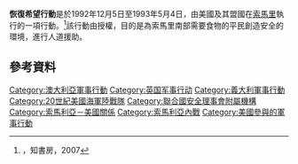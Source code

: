 {{noteTA
|G1=PresidentsUS
|G2=Military
|1 = zh-hans:布特罗斯·布特罗斯-加利; zh-hant:布特羅斯·布特羅斯-蓋里;zh-tw:包特羅斯·包特羅斯-蓋里;
}}
{{Infobox military conflict
 |conflict          = 恢復希望行動
 |partof            = [[索马里内战|索马里内战]]
 |image             = 330-CFD-DN-SD-98-00371 (20656378785).jpg
 |image_size        = 300
 |date              = {{start and end dates|1992|12|05|1993|05|04|df=y}}
 |place             = [[索马里|索马里]]
 |result            = 行動成功
 |combatants_header = Participants
 |combatant1        = {{clist|title={{nobold|{{flag|UN|size=20px}} UNITAF}}|{{startplainlist}}
* {{flagu|Australia|size=20px}}
* {{flagu|Bangladesh|size=20px}}
* {{flagu|Belgium|size=20px}}
* {{flagu|Botswana|size=20px}}
* {{flagu|Canada|size=20px}}
* {{flagu|Egypt|size=20px}}
* {{flagu|Ethiopia|1991|size=20px}}
* {{flagu|France|size=20px}}
* {{flagu|Germany|size=20px}}
* {{flagu|Greece|size=20px}}
* {{flagu|India|size=20px}}
* {{flagu|Italy|size=20px}}
* {{flagu|Kuwait|size=20px}}
* {{flagu|Malaysia|size=20px}}
* {{flagu|Morocco|size=20px}}
* {{flagu|New Zealand|size=20px}}
* {{flagu|Nigeria|size=20px}}
* {{flagu|Norway|size=20px}}
* {{flagu|Pakistan|size=20px}}
* {{flagu|Saudi Arabia|size=20px}}
* {{flagu|Spain|size=20px}}
* {{flagu|Tunisia|size=20px}}
* {{flagu|Turkey|size=20px}}
* {{flagu|UAE|size=20px}}
* {{flagu|United Kingdom|size=20px}}
* {{flagu|United States|size=20px}}
* {{flagu|Zimbabwe|size=20px}}
{{endplainlist}}}}
 |combatant2        = {{le|联合索马里大会|United Somali Congress}}
 |commander1        = {{ubl|[[布特羅斯·布特羅斯-加利|布特羅斯·布特羅斯-加利]]|[[乔治·赫伯特·沃克·布什|乔治·赫伯特·沃克·布什]]|[[比尔·克林顿|比尔·克林顿]]|{{le|羅伯特·B·約翰斯頓|Robert B. Johnston}}}}
 |commander2        = [[穆罕默德·法拉赫·艾迪德|穆罕默德·法拉赫·艾迪德]]
 |casualties1       = {{clist|title={{nobold|82人陣亡}}|{{plainlist|
* {{flag|USA|size=20px}} 43人陣亡
* {{flag|PAK|size=20px}} 24人陣亡
* {{flag|MAS|size=20px}} 6人陣亡
* {{flag|BEL|size=20px}} 3人陣亡
* {{flag|ITA|size=20px}} 3人陣亡
* {{flag|AUS|size=20px}} 1人陣亡
* {{flag|CAN|size=20px}} 1人陣亡<ref>{{cite web |title=United Nations Operation in Somalia UNSOM 1992 |url=http://www.awm.gov.au/units/unit_20244.asp |publisher=Australian War Memorial |access-date=31 May 2009}}</ref>
* {{flag|GRE|size=20px}} 1人陣亡}}}}<hr />
{{clist|title={{nobold|~300人受傷}}|{{plainlist|
* {{flag|USA|size=20px}} 153人受傷<ref>{{cite web|url=https://fas.org/sgp/crs/natsec/RL32492.pdf|title=American War and Military Operations Casualties: Lists and Statistics|website=Fas.org|access-date=4 October 2018}}</ref>
* {{flag|PAK|size=20px}} 75+人受傷
* {{flag|ITA|size=20px}} 36人受傷
* {{flag|MAS|size=20px}} 23人受傷
* {{flag|AUS|size=20px}} 3人受傷
* {{flag|BEL|size=20px}} 2+人受傷
* {{flag|TUR|size=20px}} 4人受傷}}}}
 |casualties2       = 不明
}}
'''恢復希望行動'''是於1992年12月5日至1993年5月4日，由美國及其盟國在[[索馬里|索馬里]]執行的一項行動。<ref>{{Google Books|CyKLRSeechcC|兩棲戰|pg=167}}，知書房，2007</ref>該行動由{{le|聯合國安理會第794號決議|United Nations Security Council Resolution 794}}授權，目的是為索馬里南部需要食物的平民創造安全的環境，進行人道援助。

==參考資料==
{{reflist}}

{{联合国安全理事会}}
[[Category:澳大利亞軍事行動|Category:澳大利亞軍事行動]]
[[Category:英国军事行动|Category:英国军事行动]]
[[Category:義大利軍事行動|Category:義大利軍事行動]]
[[Category:20世紀美國海軍陸戰隊|Category:20世紀美國海軍陸戰隊]]
[[Category:聯合國安全理事會附屬機構|Category:聯合國安全理事會附屬機構]]
[[Category:索馬利亞－美國關係|Category:索馬利亞－美國關係]]
[[Category:索馬利亞內戰|Category:索馬利亞內戰]]
[[Category:美國參與的軍事行動|Category:美國參與的軍事行動]]